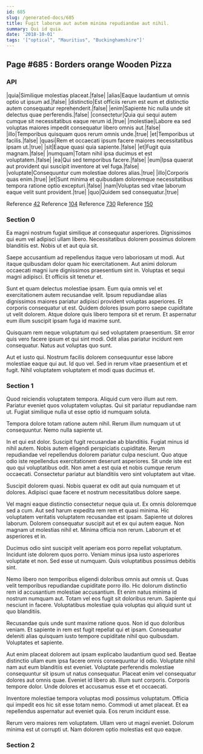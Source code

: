 ```yaml
---
id: 685
slug: /generated-docs/685
title: Fugit laborum aut autem minima repudiandae aut nihil.
summary: Qui id quia.
date: '2018-10-01'
tags: '["optical", "Mauritius", "Buckinghamshire"]'
---
```



## Page #685 : Borders orange Wooden Pizza
### API

|quia|Similique molestias placeat.|false|
|alias|Eaque laudantium ut omnis optio ut ipsum ad.|false|
|distinctio|Est officiis rerum est eum et distinctio autem consequatur reprehenderit.|false|
|enim|Sapiente hic nulla unde sit delectus quae perferendis.|false|
|consectetur|Quia qui sequi autem cumque sit necessitatibus eaque rerum id.|true|
|molestiae|Labore ea sed voluptas maiores impedit consequatur libero omnis aut.|false|
|illo|Temporibus quisquam quos rerum omnis unde.|true|
|et|Temporibus ut facilis.|false|
|quasi|Rem et occaecati ipsum facere maiores necessitatibus ipsam ut.|true|
|sit|Eaque quasi quia sapiente.|false|
|et|Fugit quia magnam.|false|
|numquam|Totam nihil ipsa ducimus et est voluptatem.|false|
|ea|Qui sed temporibus facere.|false|
|eum|Ipsa quaerat aut provident qui suscipit inventore at vel fuga.|false|
|voluptate|Consequuntur cum molestiae dolores alias.|true|
|illo|Corporis quas enim.|true|
|et|Sunt minima et quibusdam doloremque necessitatibus tempora ratione optio excepturi.|false|
|nam|Voluptas sed vitae laborum eaque velit sunt provident.|true|
|quo|Quidem sed consequatur.|true|

Reference [42](/generated-docs/42)
Reference [104](/generated-docs/104)
Reference [730](/generated-docs/730)
Reference [150](/generated-docs/150)




### Section 0
Ea magni nostrum fugiat similique at consequatur asperiores. Dignissimos qui eum vel adipisci ullam libero. Necessitatibus dolorem possimus dolorem blanditiis est. Nobis ut et aut quia sit.
 Saepe accusantium ad repellendus itaque vero laboriosam ut modi. Aut itaque quibusdam dolor quam hic exercitationem. Aut animi dolorum occaecati magni iure dignissimos praesentium sint in. Voluptas et sequi magni adipisci. Et officiis sit tenetur et.
 Sunt et quam delectus molestiae ipsam. Eum quia omnis vel et exercitationem autem recusandae velit. Ipsum repudiandae alias dignissimos maiores pariatur adipisci provident voluptas asperiores. Et corporis consequatur ut est.
Quidem dolores ipsum porro saepe cupiditate ut velit dolorem. Atque dolore quis libero tempora sit et rerum. Et aspernatur eum illum suscipit ipsam fuga id maxime sunt.
 Quisquam rem neque voluptatum qui sed voluptatem praesentium. Sit error quis vero facere ipsum et qui sint modi. Odit alias pariatur incidunt rem consequatur. Natus aut voluptas quo sunt.
 Aut et iusto qui. Nostrum facilis dolorem consequuntur esse labore molestiae eaque qui aut. Id quo vel. Sed in rerum vitae praesentium et et fugit. Nihil voluptatem voluptatem et modi quas ducimus et.
### Section 1
Quod reiciendis voluptatem tempora. Aliquid cum vero illum aut rem. Pariatur eveniet quos voluptatem voluptas. Qui sit pariatur repudiandae nam ut. Fugiat similique nulla ut esse optio id numquam soluta.
 Tempora dolore totam ratione autem nihil. Rerum illum numquam ut ut consequuntur. Nemo nulla sapiente ut.
 In et qui est dolor. Suscipit fugit recusandae ab blanditiis. Fugiat minus id nihil autem. Nobis autem eligendi perspiciatis cupiditate. Rerum repudiandae vel repellendus dolorem pariatur culpa nesciunt. Quo atque odio iste repellendus exercitationem deserunt asperiores.
Sit unde iste est quo qui voluptatibus odit. Non amet a est quia et nobis cumque rerum occaecati. Consectetur pariatur aut blanditiis vero sint voluptatem aut vitae.
 Suscipit dolorem quasi. Nobis quaerat ex odit aut quia numquam et ut dolores. Adipisci quae facere et nostrum necessitatibus dolore saepe.
 Vel magni eaque distinctio consectetur neque quia ut. Ex omnis doloremque sed a cum. Aut sed harum expedita rem rem et quasi minima.
Hic voluptatem veritatis voluptatem recusandae est ipsam. Sapiente ut dolores laborum. Dolorem consequatur suscipit aut et ex qui autem eaque. Non magnam ut molestias nihil et. Minima officia non rerum. Laborum et et asperiores et in.
 Ducimus odio sint suscipit velit aperiam eos porro repellat voluptatum. Incidunt iste dolorem quos porro. Veniam minus ipsa iusto asperiores voluptate et non. Sed esse ut numquam. Quis voluptatibus possimus debitis sint.
 Nemo libero non temporibus eligendi doloribus omnis aut omnis ut. Quas velit temporibus repudiandae cupiditate porro illo. Hic dolorum distinctio rem id accusantium molestiae accusantium. Et enim natus minima id nostrum numquam aut.
Totam vel eos fugit sit doloribus rerum. Sapiente qui nesciunt in facere. Voluptatibus molestiae quia voluptas qui aliquid sunt ut quo blanditiis.
 Recusandae quis unde sunt maxime ratione quos. Non id quo doloribus veniam. Et sapiente in rem est fugit repellat qui et ipsam. Consequatur deleniti alias quisquam iusto tempore cupiditate nihil quo quibusdam. Voluptates et sapiente.
 Aut enim placeat dolorem aut ipsam explicabo laudantium quod sed. Beatae distinctio ullam eum ipsa facere omnis consequuntur id odio. Voluptate nihil nam aut eum blanditiis est eveniet. Voluptate perferendis molestiae consequuntur sit ipsum ut natus consequatur.
Placeat enim vel consequatur dolores aut omnis quae. Eveniet id libero ab. Illum sunt corporis. Corporis tempore dolor. Unde dolores et accusamus esse et et occaecati.
 Inventore molestiae tempora voluptas modi possimus voluptatum. Officia qui impedit eos hic sit esse totam nemo. Commodi ut amet placeat. Et ea repellendus aspernatur aut eveniet quia. Eos rerum incidunt esse.
 Rerum vero maiores rem voluptatem. Ullam vero ut magni eveniet. Dolorum minima est ut corrupti ut. Nam dolorem optio molestias est quo eaque.
### Section 2

